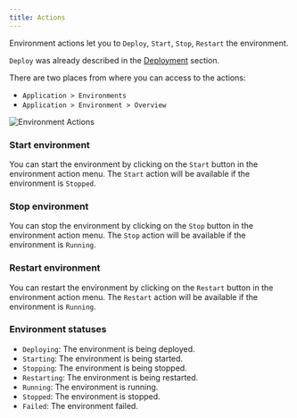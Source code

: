 ```yaml
---
title: Actions
---
```


Environment actions let you to `Deploy`, `Start`, `Stop`, `Restart` the environment.

`Deploy` was already described in the [Deployment](/docs/environment/deployment) section.

There are two places from where you can access to the actions:

- `Application > Environments`
- `Application > Environment > Overview`

<img src="/img/environments-actions.png" alt="Environment Actions" className="image" />

### Start environment

You can start the environment by clicking on the `Start` button in the environment action menu. The `Start` action will
be available if the environment is `Stopped`.

### Stop environment

You can stop the environment by clicking on the `Stop` button in the environment action menu. The `Stop` action will be
available if the environment is `Running`.

### Restart environment

You can restart the environment by clicking on the `Restart` button in the environment action menu. The `Restart` action
will be available if the environment is `Running`.

### Environment statuses

- `Deploying`: The environment is being deployed.
- `Starting`: The environment is being started.
- `Stopping`: The environment is being stopped.
- `Restarting`: The environment is being restarted.
- `Running`: The environment is running.
- `Stopped`: The environment is stopped.
- `Failed`: The environment failed.
